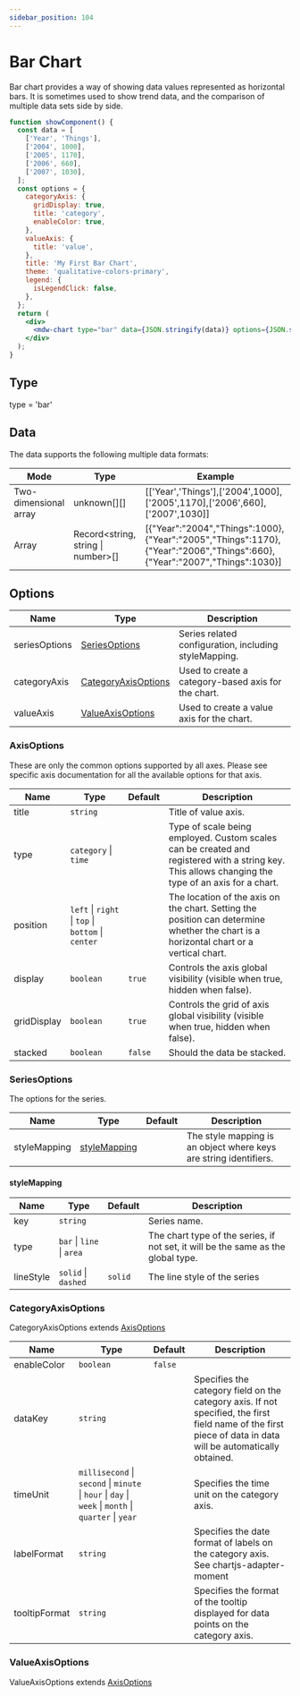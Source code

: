 ```yaml
---
sidebar_position: 104
---
```


# Bar Chart

Bar chart provides a way of showing data values represented as horizontal bars. It is sometimes used to show trend data, and the comparison of multiple data sets side by side.

```jsx live
function showComponent() {
  const data = [
    ['Year', 'Things'],
    ['2004', 1000],
    ['2005', 1170],
    ['2006', 660],
    ['2007', 1030],
  ];
  const options = {
    categoryAxis: {
      gridDisplay: true,
      title: 'category',
      enableColor: true,
    },
    valueAxis: {
      title: 'value',
    },
    title: 'My First Bar Chart',
    theme: 'qualitative-colors-primary',
    legend: {
      isLegendClick: false,
    },
  };
  return (
    <div>
      <mdw-chart type="bar" data={JSON.stringify(data)} options={JSON.stringify(options)}></mdw-chart>
    </div>
  );
}
```

## Type

type = 'bar'

## Data

The data supports the following multiple data formats:

| Mode                  | Type                               | Example                                                                                                                  |
| --------------------- | ---------------------------------- | ------------------------------------------------------------------------------------------------------------------------ |
| Two-dimensional array | unknown[][]                        | [['Year','Things'],['2004',1000],['2005',1170],['2006',660],['2007',1030]]                                               |
| Array                 | Record<string, string \| number>[] | [{"Year":"2004","Things":1000},{"Year":"2005","Things":1170},{"Year":"2006","Things":660},{"Year":"2007","Things":1030}] |

## Options

| Name          | Type                                        | Description                                           |
| ------------- | ------------------------------------------- | ----------------------------------------------------- |
| seriesOptions | [SeriesOptions](#seriesoptions)             | Series related configuration, including styleMapping. |
| categoryAxis  | [CategoryAxisOptions](#categoryaxisoptions) | Used to create a category-based axis for the chart.   |
| valueAxis     | [ValueAxisOptions](#valueaxisoptions)       | Used to create a value axis for the chart.            |

### AxisOptions

These are only the common options supported by all axes. Please see specific axis documentation for all the available options for that axis.

| Name        | Type                                               | Default | Description                                                                                                                                        |
| ----------- | -------------------------------------------------- | ------- | -------------------------------------------------------------------------------------------------------------------------------------------------- |
| title       | `string`                                           |         | Title of value axis.                                                                                                                               |
| type        | `category` \| `time`                               |         | Type of scale being employed. Custom scales can be created and registered with a string key. This allows changing the type of an axis for a chart. |
| position    | `left` \| `right` \| `top` \| `bottom` \| `center` |         | The location of the axis on the chart. Setting the position can determine whether the chart is a horizontal chart or a vertical chart.             |
| display     | `boolean`                                          | `true`  | Controls the axis global visibility (visible when true, hidden when false).                                                                        |
| gridDisplay | `boolean`                                          | `true`  | Controls the grid of axis global visibility (visible when true, hidden when false).                                                                |
| stacked     | `boolean`                                          | `false` | Should the data be stacked.                                                                                                                        |

### SeriesOptions

The options for the series.

| Name         | Type                          | Default | Description                                                       |
| ------------ | ----------------------------- | ------- | ----------------------------------------------------------------- |
| styleMapping | [styleMapping](#stylemapping) |         | The style mapping is an object where keys are string identifiers. |

#### styleMapping

| Name      | Type                      | Default | Description                                                                       |
| --------- | ------------------------- | ------- | --------------------------------------------------------------------------------- |
| key       | `string`                  |         | Series name.                                                                      |
| type      | `bar` \| `line` \| `area` |         | The chart type of the series, if not set, it will be the same as the global type. |
| lineStyle | `solid` \| `dashed`       | `solid` | The line style of the series                                                      |

### CategoryAxisOptions

CategoryAxisOptions extends [AxisOptions](#axisoptions)

| Name          | Type                                                                                                 | Default | Description                                                                                                                                                  |
| ------------- | ---------------------------------------------------------------------------------------------------- | ------- | ------------------------------------------------------------------------------------------------------------------------------------------------------------ |
| enableColor   | `boolean`                                                                                            | `false` |                                                                                                                                                              |
| dataKey       | `string`                                                                                             |         | Specifies the category field on the category axis. If not specified, the first field name of the first piece of data in data will be automatically obtained. |
| timeUnit      | `millisecond` \| `second` \| `minute` \| `hour` \| `day` \| `week` \| `month` \| `quarter` \| `year` |         | Specifies the time unit on the category axis.                                                                                                                |
| labelFormat   | `string`                                                                                             |         | Specifies the date format of labels on the category axis. See chartjs-adapter-moment                                                                         |
| tooltipFormat | `string`                                                                                             |         | Specifies the format of the tooltip displayed for data points on the category axis.                                                                          |

### ValueAxisOptions

ValueAxisOptions extends [AxisOptions](#axisoptions)
